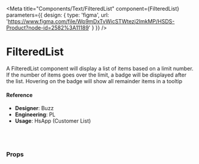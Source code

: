 
<Meta
  title="Components/Text/FilteredList"
  component={FilteredList}
  parameters={{
      design: {
        type: 'figma',
        url: 'https://www.figma.com/file/Wp9mDxTvWicSTWtezj2ImkMP/HSDS-Product?node-id=2582%3A11189'
      }
    }}
/>

# FilteredList

A FilteredList component will display a list of items based on a limit number. If the number of items goes over the limit, a badge will be displayed after the list.
Hovering on the badge will show all remainder items in a tooltip

<Preview>
  <Story name="default">
    <FilteredList
      items={[
        'kindalongemail@test.com',
        'abc@abc.com',
        'test@cde.com',
        'anothertest@cde.com',
        'lasttest@cde.com',
      ]}
      limit={number('limit', 2)}
      inline={boolean('inline', false)}
    />
  </Story>
</Preview>

#### Reference

- **Designer**: Buzz
- **Engineering**: PL
- **Usage**: HsApp (Customer List)

<br />
<br />

### Props

<Props of={FilteredList} />
